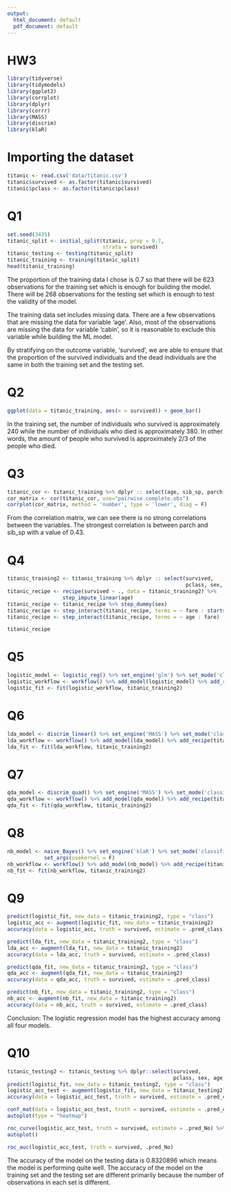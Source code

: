 ```yaml
---
output:
  html_document: default
  pdf_document: default
---
```

# HW3

```r
library(tidyverse)
library(tidymodels)
library(ggplot2)
library(corrplot)
library(dplyr)
library(corrr)
library(MASS)
library(discrim)
library(klaR)
```

# Importing the dataset
```r
titanic <- read.csv('data/titanic.csv')
titanic$survived <- as.factor(titanic$survived)
titanic$pclass <- as.factor(titanic$pclass)
```

# Q1
```r
set.seed(3435)
titanic_split <- initial_split(titanic, prop = 0.7,
                               strata = survived)
titanic_testing <- testing(titanic_split)
titanic_training <- training(titanic_split)
head(titanic_training)
```
The proportion of the training data I chose is 0.7 so that there will be 623 observations for the training set which is enough for building the model. There will be 268 observations for the testing set which is enough to test the validity of the model.

The training data set includes missing data. There are a few observations that are missing the data for variable 'age'. Also, most of the observations are missing the data for variable 'cabin', so it is reasonable to exclude this variable while building the ML model.

By stratifying on the outcome variable, 'survived', we are able to ensure that the proportion of the survived individuals and the dead individuals are the same in both the training set and the testing set.

# Q2
```r
ggplot(data = titanic_training, aes(x = survived)) + geom_bar()
```
In the training set, the number of individuals who survived is approximately 240 while the number of individuals who died is approximately 380. In other words, the amount of people who survived is approximately 2/3 of the people who died.

# Q3
```r
titanic_cor <- titanic_training %>% dplyr :: select(age, sib_sp, parch, fare)
cor_matrix <- cor(titanic_cor, use="pairwise.complete.obs")
corrplot(cor_matrix, method = 'number', type = 'lower', diag = F)
```
From the correlation matrix, we can see there is no strong correlations between the variables. The strongest correlation is between parch and sib_sp with a value of 0.43.

# Q4
```r
titanic_training2 <- titanic_training %>% dplyr :: select(survived, 
                                                          pclass, sex, age, sib_sp, parch, fare)
titanic_recipe <- recipe(survived ~ ., data = titanic_training2) %>%
                  step_impute_linear(age)
titanic_recipe <- titanic_recipe %>% step_dummy(sex)
titanic_recipe <- step_interact(titanic_recipe, terms = ~ fare : starts_with('sex'))
titanic_recipe <- step_interact(titanic_recipe, terms = ~ age : fare)

titanic_recipe
```

# Q5
```r
logistic_model <- logistic_reg() %>% set_engine('glm') %>% set_mode('classification')
logistic_workflow <- workflow() %>% add_model(logistic_model) %>% add_recipe(titanic_recipe)
logistic_fit <- fit(logistic_workflow, titanic_training2)
```

# Q6
```r
lda_model <- discrim_linear() %>% set_engine('MASS') %>% set_mode('classification')
lda_workflow <- workflow() %>% add_model(lda_model) %>% add_recipe(titanic_recipe)
lda_fit <- fit(lda_workflow, titanic_training2)
```

# Q7
```r
qda_model <- discrim_quad() %>% set_engine('MASS') %>% set_mode('classification')
qda_workflow <- workflow() %>% add_model(qda_model) %>% add_recipe(titanic_recipe)
qda_fit <- fit(qda_workflow, titanic_training2)
```

# Q8
```r
nb_model <- naive_Bayes() %>% set_engine('klaR') %>% set_mode('classification') %>%
            set_args(usekernel = F)
nb_workflow <- workflow() %>% add_model(nb_model) %>% add_recipe(titanic_recipe)
nb_fit <- fit(nb_workflow, titanic_training2)
```

# Q9 
```r
predict(logistic_fit, new_data = titanic_training2, type = "class")
logistic_acc <- augment(logistic_fit, new_data = titanic_training2)
accuracy(data = logistic_acc, truth = survived, estimate = .pred_class)

```

```r
predict(lda_fit, new_data = titanic_training2, type = "class")
lda_acc <- augment(lda_fit, new_data = titanic_training2)
accuracy(data = lda_acc, truth = survived, estimate = .pred_class)
```

```r
predict(qda_fit, new_data = titanic_training2, type = "class")
qda_acc <- augment(qda_fit, new_data = titanic_training2)
accuracy(data = qda_acc, truth = survived, estimate = .pred_class)
```

```r
predict(nb_fit, new_data = titanic_training2, type = "class")
nb_acc <- augment(nb_fit, new_data = titanic_training2)
accuracy(data = nb_acc, truth = survived, estimate = .pred_class)
```

Conclusion: The logistic regression model has the highest accuracy among all four models.

# Q10
```r
titanic_testing2 <- titanic_testing %>% dplyr::select(survived, 
                                                      pclass, sex, age, sib_sp, parch, fare)
predict(logistic_fit, new_data = titanic_testing2, type = "class")
logistic_acc_test <- augment(logistic_fit, new_data = titanic_testing2)
accuracy(data = logistic_acc_test, truth = survived, estimate = .pred_class)

conf_mat(data = logistic_acc_test, truth = survived, estimate = .pred_class) %>%
autoplot(type = "heatmap")
```

```r
roc_curve(logistic_acc_test, truth = survived, estimate = .pred_No) %>%
autoplot()
```

```r
roc_auc(logistic_acc_test, truth = survived, .pred_No)
```

The accuracy of the model on the testing data is 0.8320896 which means the model is performing quite well. The accuracy of the model on the training set and the testing set are different primarily because the number of observations in each set is different. 




